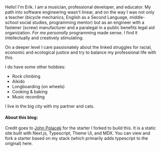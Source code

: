 
Hello! I'm Erik. I am a musician, professional developer, and educator. My path into software engineering wasn't linear, and on the way I was not only a teacher (bicycle mechanics, English as a Second Language, middle-school social studies, programming mentor) but as an engineer with a fastener (screw) manufacturer and a paralegal in a public benefits legal aid organization. _For me personally_ programming made sense. I find it intellectually and creatively stimulating.

On a deeper level I care passionately about the linked struggles for racial, economic and ecological justice and try to balance my professional life with this.

I do have some other hobbies:

- Rock climbing
- Aikido
- Longboarding (on wheels)
- Cooking & baking
- Music recording

I live in the big city with my partner and cats.

#### About this blog:

Credit goes to [John Polacek](http://johnpolacek.com/) for the starter I forked to build this. It is a static site built with <Link external href="https://nextjs.org">Next.js</Link>, <Link external href="https://typescriptlang.org">Typescript</Link>, <Link external href="https://theme-ui.com/home">Theme UI</Link>, and <Link external href="https://mdxjs.com">MDX</Link>. You can view and fork a starter based on my stack (which primarily adds typescript to the original) <Link external href="https://nextjs-mdx-themeui-ts-starter.erikdstock.vercel.app" >here</Link>.
